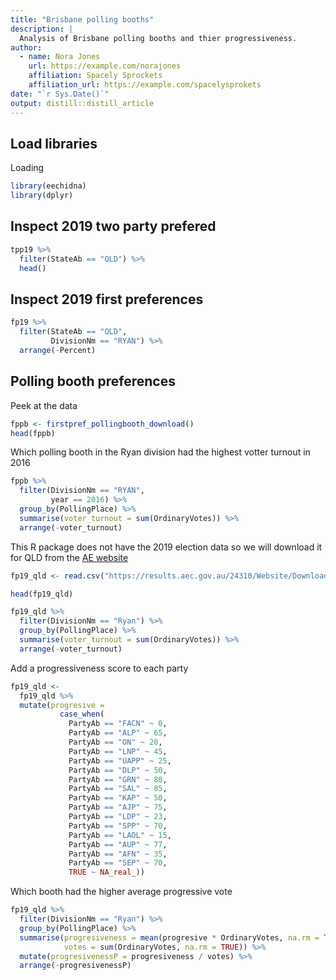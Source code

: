 ```yaml
---
title: "Brisbane polling booths"
description: |
  Analysis of Brisbane polling booths and thier progressiveness.
author:
  - name: Nora Jones 
    url: https://example.com/norajones
    affiliation: Spacely Sprockets
    affiliation_url: https://example.com/spacelysprokets
date: "`r Sys.Date()`"
output: distill::distill_article
---
```


## Load libraries
Loading 
```r
library(eechidna)
library(dplyr)
```

## Inspect 2019 two party prefered  

```r
tpp19 %>%
  filter(StateAb == "QLD") %>%
  head()
```

## Inspect 2019 first preferences  

```r
fp19 %>%
  filter(StateAb == "QLD",
         DivisionNm == "RYAN") %>%
  arrange(-Percent)
```


## Polling booth preferences  

Peek at the data  

```r
fppb <- firstpref_pollingbooth_download()
head(fppb)
```

Which polling booth in the Ryan division had the highest votter turnout in 2016

```r
fppb %>%
  filter(DivisionNm == "RYAN",
         year == 2016) %>%
  group_by(PollingPlace) %>%
  summarise(voter_turnout = sum(OrdinaryVotes)) %>%
  arrange(-voter_turnout)
```
This R package does not have the 2019 election data so we will download it for QLD from the [AE website](https://results.aec.gov.au/24310/Website/HouseDownloadsMenu-24310-Csv.htm.)  

```r
fp19_qld <- read.csv("https://results.aec.gov.au/24310/Website/Downloads/HouseStateFirstPrefsByPollingPlaceDownload-24310-QLD.csv",skip = 1)

head(fp19_qld)
```

```r
fp19_qld %>%
  filter(DivisionNm == "Ryan") %>%
  group_by(PollingPlace) %>%
  summarise(voter_turnout = sum(OrdinaryVotes)) %>%
  arrange(-voter_turnout)
```


Add a progressiveness score to each party

```r
fp19_qld <-
  fp19_qld %>%
  mutate(progresive =
           case_when(
             PartyAb == "FACN" ~ 0,
             PartyAb == "ALP" ~ 65,
             PartyAb == "ON" ~ 20,
             PartyAb == "LNP" ~ 45,
             PartyAb == "UAPP" ~ 25,
             PartyAb == "DLP" ~ 50,
             PartyAb == "GRN" ~ 80,
             PartyAb == "SAL" ~ 85,
             PartyAb == "KAP" ~ 50,
             PartyAb == "AJP" ~ 75,
             PartyAb == "LDP" ~ 23,
             PartyAb == "SPP" ~ 70,
             PartyAb == "LAOL" ~ 15,
             PartyAb == "AUP" ~ 77,
             PartyAb == "AFN" ~ 35,
             PartyAb == "SEP" ~ 70,
             TRUE ~ NA_real_))
```

Which booth had the higher average progressive vote

```r
fp19_qld %>%
  filter(DivisionNm == "Ryan") %>%
  group_by(PollingPlace) %>%
  summarise(progresiveness = mean(progresive * OrdinaryVotes, na.rm = TRUE),
            votes = sum(OrdinaryVotes, na.rm = TRUE)) %>%
  mutate(progresivenessP = progresiveness / votes) %>%
  arrange(-progresivenessP)
```

